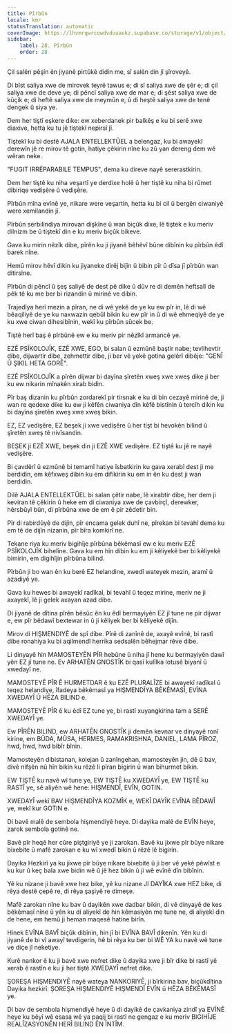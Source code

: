 ```yaml
---
title: Pîrbûn
locale: kmr
statusTranslation: automatic
coverImage: https://lhvmrqwrcowdvduuaukz.supabase.co/storage/v1/object/public/strapi-uploads/small_cover-educacion-fundamental.webp-2d51a7828a2b1309555be27f7e2a61a0.webp
sidebar:
    label: 28. Pîrbûn
    order: 28
---
```

Çil salên pêşîn ên jiyanê pirtûkê didin me, sî salên din jî şîroveyê.

Di bîst saliya xwe de mirovek teyrê tawus e; di sî saliya xwe de şêr e; di çil saliya xwe de deve ye; di pêncî saliya xwe de mar e; di şêst saliya xwe de kûçik e; di heftê saliya xwe de meymûn e, û di heştê saliya xwe de tenê dengek û siya ye.

Dem her tiştî eşkere dike: ew xeberdanek pir balkêş e ku bi serê xwe diaxive, hetta ku tu jê tiştekî nepirsî jî.

Tiştekî ku bi destê AJALA ENTELLEKTÛEL a belengaz, ku bi awayekî derewîn jê re mirov tê gotin, hatiye çêkirin nîne ku zû yan dereng dem wê wêran neke.

"FUGIT IRRÉPARABILE TEMPUS", dema ku direve nayê sererastkirin.

Dem her tiştê ku niha veşartî ye derdixe holê û her tiştê ku niha bi rûmet dibiriqe vedişêre û vedişêre.

Pîrbûn mîna evînê ye, nikare were veşartin, hetta ku bi cil û bergên ciwaniyê were xemilandin jî.

Pîrbûn serbilindiya mirovan dişkîne û wan biçûk dixe, lê tiştek e ku meriv dilnizm be û tiştekî din e ku meriv biçûk bikeve.

Gava ku mirin nêzîk dibe, pîrên ku ji jiyanê bêhêvî bûne dibînin ku pîrbûn êdî barek nîne.

Hemû mirov hêvî dikin ku jiyaneke dirêj bijîn û bibin pîr û dîsa jî pîrbûn wan ditirsîne.

Pîrbûn di pêncî û şeş saliyê de dest pê dike û dûv re di demên heftsalî de pêk tê ku me ber bi rizandin û mirinê ve dibin.

Trajedîya herî mezin a pîran, ne di wê yekê de ye ku ew pîr in, lê di wê bêaqiliyê de ye ku naxwazin qebûl bikin ku ew pîr in û di wê ehmeqiyê de ye ku xwe ciwan dihesibînin, wekî ku pîrbûn sûcek be.

Tiştê herî baş ê pîrbûnê ew e ku meriv pir nêzîkî armancê ye.

EZÊ PSÎKOLOJÎK, EZÊ XWE, EGO, bi salan û ezmûnê baştir nabe; tevlihevtir dibe, dijwartir dibe, zehmettir dibe, ji ber vê yekê gotina gelêrî dibêje: "GENÎ Û ŞIKIL HETA GORÊ".

EZÊ PSÎKOLOJÎK a pîrên dijwar bi dayîna şîretên xweş xwe xweş dike ji ber ku ew nikarin mînakên xirab bidin.

Pîr baş dizanin ku pîrbûn zordarekî pir tirsnak e ku di bin cezayê mirinê de, ji wan re qedexe dike ku ew ji kêfên ciwaniya dîn kêfê bistînin û tercîh dikin ku bi dayîna şîretên xweş xwe xweş bikin.

EZ, EZ vedişêre, EZ beşek ji xwe vedişêre û her tişt bi hevokên bilind û şîretên xweş tê nivîsandin.

BEŞEK ji EZÊ XWE, beşek din ji EZÊ XWE vedişêre. EZ tiştê ku jê re nayê vedişêre.

Bi çavdêrî û ezmûnê bi temamî hatiye îsbatkirin ku gava xerabî dest ji me berdidin, em kêfxweş dibin ku em difikirin ku em in ên ku dest ji wan berdidin.

Dilê AJALA ENTELLEKTÛEL bi salan çêtir nabe, lê xirabtir dibe, her dem ji keviran tê çêkirin û heke em di ciwaniya xwe de çavbirçî, derewker, hêrsbûyî bûn, di pîrbûna xwe de em ê pir zêdetir bin.

Pîr di rabirdûyê de dijîn, pîr encama gelek duhî ne, pîrekan bi tevahî dema ku em tê de dijîn nizanin, pîr bîra komkirî ne.

Tekane riya ku meriv bigihîje pîrbûna bêkêmasî ew e ku meriv EZÊ PSÎKOLOJÎK bihelîne. Gava ku em hîn dibin ku em ji kêliyekê ber bi kêliyekê bimirin, em digihîjin pîrbûna bilind.

Pîrbûn ji bo wan ên ku berê EZ helandine, xwedî wateyek mezin, aramî û azadiyê ye.

Gava ku hewes bi awayekî radîkal, bi tevahî û teqez mirine, meriv ne ji axayekî, lê ji gelek axayan azad dibe.

Di jiyanê de dîtina pîrên bêsûc ên ku êdî bermayiyên EZ jî tune ne pir dijwar e, ew pîr bêdawî bextewar in û ji kêliyek ber bi kêliyekê dijîn.

Mirov di HIŞMENDIYÊ de spî dibe. Pîrê di zanînê de, axayê evînê, bi rastî dibe ronahiya ku bi aqilmendî herrika sedsalên bêhejmar rêve dibe.

Li dinyayê hin MAMOSTEYÊN PÎR hebûne û niha jî hene ku bermayiyên dawî yên EZ jî tune ne. Ev ARHATÊN GNOSTÎK bi qasî kulîlka lotusê biyanî û xwedayî ne.

MAMOSTEYÊ PÎR Ê HURMETDAR ê ku EZÊ PLURALÎZE bi awayekî radîkal û teqez helandiye, îfadeya bêkêmasî ya HIŞMENDÎYA BÊKÊMASÎ, EVÎNA XWEDAYÎ Û HÊZA BILIND e.

MAMOSTEYÊ PÎR ê ku êdî EZ tune ye, bi rastî xuyangkirina tam a SERÊ XWEDAYÎ ye.

Ew PÎRÊN BILIND, ew ARHATÊN GNOSTÎK ji demên kevnar ve dinyayê ronî kirine, em BÛDA, MÛSA, HERMES, RAMAKRISHNA, DANIEL, LAMA PÎROZ, hwd, hwd, hwd bibîr bînin.

Mamosteyên dibistanan, kolejan û zanîngehan, mamosteyên jin, dê û bav, divê nifşên nû hîn bikin ku rêzê li pîran bigirin û wan bihurmet bikin.

EW TIŞTÊ ku navê wî tune ye, EW TIŞTÊ ku XWEDAYÎ ye, EW TIŞTÊ ku RASTÎ ye, sê aliyên wê hene: HIŞMENDÎ, EVÎN, GOTIN.

XWEDAYÎ wekî BAV HIŞMENDÎYA KOZMÎK e, WEKÎ DAYÎK EVÎNA BÊDAWÎ ye, wekî kur GOTIN e.

Di bavê malê de sembola hişmendiyê heye. Di dayika malê de EVÎN heye, zarok sembola gotinê ne.

Bavê pîr heqê her cûre piştgiriyê ye ji zarokan. Bavê ku jixwe pîr bûye nikare bixebite û mafê zarokan e ku wî xwedî bikin û rêzê lê bigirin.

Dayika Hezkirî ya ku jixwe pîr bûye nikare bixebite û ji ber vê yekê pêwîst e ku kur û keç bala xwe bidin wê û jê hez bikin û ji wê evînê dîn bibînin.

Yê ku nizane ji bavê xwe hez bike, yê ku nizane JI DAYÎKA xwe HEZ bike, di rêya destê çepê re, di rêya şaşiyê re dimeşe.

Mafê zarokan nîne ku bav û dayikên xwe dadbar bikin, di vê dinyayê de kes bêkêmasî nîne û yên ku di aliyekî de hin kêmasiyên me tune ne, di aliyekî din de hene, em hemû ji heman maqesê hatine birîn.

Hinek EVÎNA BAVÎ biçûk dibînin, hin jî bi EVÎNA BAVÎ dikenîn. Yên ku di jiyanê de bi vî awayî tevdigerin, hê bi rêya ku ber bi WÊ YA ku navê wê tune ve diçe jî neketiye.

Kurê nankor ê ku ji bavê xwe nefret dike û dayika xwe ji bîr dike bi rastî yê xerab ê rastîn e ku ji her tiştê XWEDAYÎ nefret dike.

ŞOREŞA HIŞMENDIYÊ nayê wateya NANKORIYÊ, ji bîrkirina bav, biçûkdîtina Dayika hezkirî. ŞOREŞA HIŞMENDIYÊ HIŞMENDÎ EVÎN û HÊZA BÊKÊMASÎ ye.

Di bav de sembola hişmendiyê heye û di dayikê de çavkaniya zindî ya EVÎNÊ heye ku bêyî wê esasa wê ya paqij bi rastî ne gengaz e ku meriv BIGIHÎJE REALÎZASYONÊN HERÎ BILIND ÊN ÎNTÎM.

